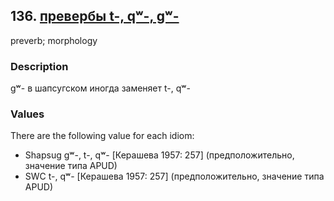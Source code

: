 ## 136. <a href =  'https://agricolamz.github.io/The_Circassian_Isoglosses_Database/136.html'>превербы t-, qʷ-, gʷ-</a>
preverb; morphology

### Description

gʷ- в шапсугском иногда заменяет t-, qʷ-

### Values
There are the following value for each idiom:

* Shapsug  gʷ-, t-, qʷ- [Керашева 1957: 257] (предположительно, значение типа APUD)
* SWC  t-, qʷ- [Керашева 1957: 257] (предположительно, значение типа APUD)

